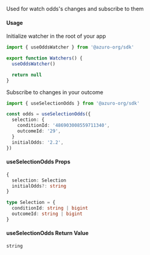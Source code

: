 Used for watch odds's changes and subscribe to them

#### Usage

Initialize watcher in the root of your app

```ts
import { useOddsWatcher } from '@azuro-org/sdk'

export function Watchers() {
  useOddsWatcher()

  return null
}
```

Subscribe to changes in your outcome

```ts
import { useSelectionOdds } from '@azuro-org/sdk'

const odds = useSelectionOdds({
  selection: {
    conditionId: '486903008559711340',
    outcomeId: '29',
  }
  initialOdds: '2.2',
})
```

#### useSelectionOdds Props

```ts
{
  selection: Selection
  initialOdds?: string
}
```

```ts
type Selection = {
  conditionId: string | bigint
  outcomeId: string | bigint
}
```

#### useSelectionOdds Return Value

`string`
